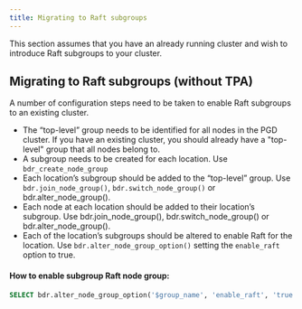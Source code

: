 ```yaml
---
title: Migrating to Raft subgroups
---
```


This section assumes that you have an already running cluster and wish to introduce Raft subgroups to your cluster.


## Migrating to Raft subgroups (without TPA)

A number of configuration steps need to be taken to enable Raft subgroups to an existing cluster.

* The “top-level” group needs to be identified for all nodes in the PGD cluster. If you have an existing cluster, you should already have a "top-level" group that all nodes belong to.
* A subgroup needs to be created for each location. Use `bdr_create_node_group`
* Each location’s subgroup should be added to the “top-level” group. Use `bdr.join_node_group()`, `bdr.switch_node_group()` or bdr.alter_node_group().
* Each node at each location should be added to their location’s subgroup. Use bdr.join_node_group(), bdr.switch_node_group() or bdr.alter_node_group().
* Each of the location’s subgroups should be altered to enable Raft for the location. Use `bdr.alter_node_group_option()` setting the `enable_raft` option to true.

#### How to enable subgroup Raft node group:

```sql
SELECT bdr.alter_node_group_option('$group_name', 'enable_raft', 'true');
```

<!--
//#### How to disable subgroup Raft for a node group:.
//
//```sql
//SELECT bdr.alter_node_group_option('$group_name', 'enable_raft', 'false');
//```
//
-->
